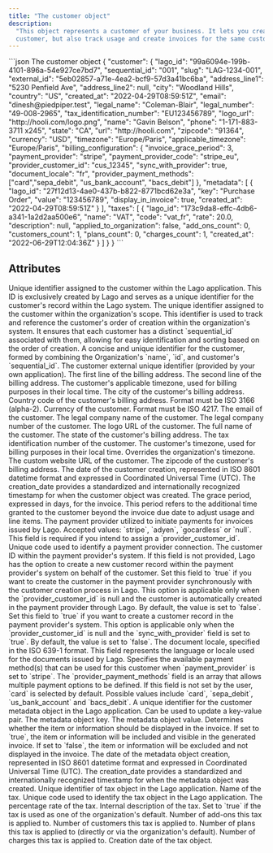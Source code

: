 ```yaml
---
title: "The customer object"
description:
  "This object represents a customer of your business. It lets you create or update a
  customer, but also track usage and create invoices for the same customer."
---
```


<RequestExample>
```json The customer object
{
  "customer": {
    "lago_id": "99a6094e-199b-4101-896a-54e927ce7bd7",
    "sequential_id": "001",
    "slug": "LAG-1234-001",
    "external_id": "5eb02857-a71e-4ea2-bcf9-57d3a41bc6ba",
    "address_line1": "5230 Penfield Ave",
    "address_line2": null,
    "city": "Woodland Hills",
    "country": "US",
    "created_at": "2022-04-29T08:59:51Z",
    "email": "dinesh@piedpiper.test",
    "legal_name": "Coleman-Blair",
    "legal_number": "49-008-2965",
    "tax_identification_number": "EU123456789",
    "logo_url": "http://hooli.com/logo.png",
    "name": "Gavin Belson",
    "phone": "1-171-883-3711 x245",
    "state": "CA",
    "url": "http://hooli.com",
    "zipcode": "91364",
    "currency": "USD",
    "timezone": "Europe/Paris",
    "applicable_timezone": "Europe/Paris",
    "billing_configuration": {
      "invoice_grace_period": 3,
      "payment_provider": "stripe",
      "payment_provider_code": "stripe_eu",
      "provider_customer_id": "cus_12345",
      "sync_with_provider": true,
      "document_locale": "fr",
      "provider_payment_methods": ["card","sepa_debit", "us_bank_account", "bacs_debit"]
    },
    "metadata": [
      {
        "lago_id": "27f12d13-4ae0-437b-b822-8771bcd62e3a",
        "key": "Purchase Order",
        "value": "123456789",
        "display_in_invoice": true,
        "created_at": "2022-04-29T08:59:51Z"
      }
    ],
    "taxes": [
      {
        "lago_id": "173c9da8-effc-4db6-a341-1a2d2aa500e6",
        "name": "VAT",
        "code": "vat_fr",
        "rate": 20.0,
        "description": null,
        "applied_to_organization": false,
        "add_ons_count": 0,
        "customers_count": 1,
        "plans_count": 0,
        "charges_count": 1,
        "created_at": "2022-06-29T12:04:36Z"
      }
    ]
  }
}
```
</RequestExample>

## Attributes

<ResponseField name="customer" type="object">
  <Expandable title="object" defaultOpen="true">
    <ResponseField name="lago_id" type="string" required>
      Unique identifier assigned to the customer within the Lago application.
      This ID is exclusively created by Lago and serves as a unique identifier
      for the customer's record within the Lago system.
    </ResponseField>
    <ResponseField name="sequential_id" type="integer" required>
      The unique identifier assigned to the customer within the organization's
      scope. This identifier is used to track and reference the customer's order
      of creation within the organization's system. It ensures that each
      customer has a distinct `sequential_id` associated with them, allowing
      for easy identification and sorting based on the order of creation.
    </ResponseField>
    <ResponseField name="slug" type="string" required>
      A concise and unique identifier for the customer, formed by combining the
      Organization's `name`, `id`, and customer's `sequential_id`.
    </ResponseField>
    <ResponseField name="external_id" type="string">
      The customer external unique identifier (provided by your own
      application).
    </ResponseField>
    <ResponseField name="address_line1" type="string">
      The first line of the billing address.
    </ResponseField>
    <ResponseField name="address_line2" type="string">
      The second line of the billing address.
    </ResponseField>
    <ResponseField name="applicable_timezone" type="string" required>
      The customer's applicable timezone, used for billing purposes in their
      local time.
    </ResponseField>
    <ResponseField name="city" type="string">
      The city of the customer's billing address.
    </ResponseField>
    <ResponseField name="country" type="string">
      Country code of the customer's billing address. Format must be ISO 3166
      (alpha-2).
    </ResponseField>
    <ResponseField name="currency" type="string">
      Currency of the customer. Format must be ISO 4217.
    </ResponseField>
    <ResponseField name="email" type="string">
      The email of the customer.
    </ResponseField>
    <ResponseField name="legal_name" type="string">
      The legal company name of the customer.
    </ResponseField>
    <ResponseField name="legal_number" type="string">
      The legal company number of the customer.
    </ResponseField>
    <ResponseField name="logo_url" type="string">
      The logo URL of the customer.
    </ResponseField>
    <ResponseField name="name" type="string">
      The full name of the customer.
    </ResponseField>
    <ResponseField name="state" type="string">
      The state of the customer's billing address.
    </ResponseField>
    <ResponseField name="tax_identification_number" type="string">
      The tax identification number of the customer.
    </ResponseField>
    <ResponseField name="timezone" type="string">
      The customer's timezone, used for billing purposes in their local time.
      Overrides the organization's timezone.
    </ResponseField>
    <ResponseField name="url" type="string">
      The custom website URL of the customer.
    </ResponseField>
    <ResponseField name="zipcode" type="string">
      The zipcode of the customer's billing address.
    </ResponseField>
    <ResponseField name="created_at" type="string" required>
      The date of the customer creation, represented in ISO 8601 datetime format
      and expressed in Coordinated Universal Time (UTC). The creation_date
      provides a standardized and internationally recognized timestamp for when
      the customer object was created.
    </ResponseField>
    <ResponseField name="billing_configuration" type="object">
      <Expandable title="object">
        <ResponseField name="invoice_grace_period" type="integer">
          The grace period, expressed in days, for the invoice. This period
          refers to the additional time granted to the customer beyond the
          invoice due date to adjust usage and line items.
        </ResponseField>
        <ResponseField name="payment_provider" type="string">
          The payment provider utilized to initiate payments for invoices issued
          by Lago. Accepted values: `stripe`, `adyen`, `gocardless` or `null`.
          This field is required if you intend to assign a
          `provider_customer_id`.
        </ResponseField>
        <ResponseField name="payment_provider_code" type="string">
          Unique code used to identify a payment provider connection.
        </ResponseField>
        <ResponseField name="provider_customer_id" type="string">
          The customer ID within the payment provider's system. If this field is
          not provided, Lago has the option to create a new customer record
          within the payment provider's system on behalf of the customer.
        </ResponseField>
        <ResponseField name="sync" type="boolean">
          Set this field to `true` if you want to create the customer in the
          payment provider synchronously with the customer creation process in
          Lago. This option is applicable only when the `provider_customer_id`
          is null and the customer is automatically created in the payment
          provider through Lago. By default, the value is set to `false`.
        </ResponseField>
        <ResponseField name="sync_with_provider" type="boolean">
          Set this field to `true` if you want to create a customer record in
          the payment provider's system. This option is applicable only when the
          `provider_customer_id` is null and the `sync_with_provider` field is
          set to `true`. By default, the value is set to `false`.
        </ResponseField>
        <ResponseField name="document_locale" type="string">
          The document locale, specified in the ISO 639-1 format. This field
          represents the language or locale used for the documents issued by
          Lago.
        </ResponseField>
        <ResponseField name="provider_payment_methods" type="array">
          Specifies the available payment method(s) that can be used for this customer when `payment_provider` is set to `stripe`. 
          The `provider_payment_methods` field is an array that allows multiple payment options to be defined. If this field is not set by the user, `card` is selected by default.
          Possible values include `card`, `sepa_debit`, `us_bank_account` and `bacs_debit`.
        </ResponseField>
      </Expandable>
    </ResponseField>
    <ResponseField name="metadata" type="array">
      <Expandable title="array">
        <ResponseField name="lago_id" type="string" required>
          A unique identifier for the customer metadata object in the Lago
          application. Can be used to update a key-value pair.
        </ResponseField>
        <ResponseField name="key" type="string" required>
          The metadata object key.
        </ResponseField>
        <ResponseField name="value" type="string" required>
          The metadata object value.
        </ResponseField>
        <ResponseField name="display_in_invoice" type="boolean" required>
          Determines whether the item or information should be displayed in the
          invoice. If set to `true`, the item or information will be included
          and visible in the generated invoice. If set to `false`, the item or
          information will be excluded and not displayed in the invoice.
        </ResponseField>
        <ResponseField name="created_at" type="string" required>
          The date of the metadata object creation, represented in ISO 8601
          datetime format and expressed in Coordinated Universal Time (UTC). The
          creation_date provides a standardized and internationally recognized
          timestamp for when the metadata object was created.
        </ResponseField>
      </Expandable>
    </ResponseField>
    <ResponseField name="taxes" type="array">
      <Expandable title="array">
        <ResponseField name="lago_id" type="string" required>
          Unique identifier of tax object in the Lago application.
        </ResponseField>
        <ResponseField name="name" type="string" required>
          Name of the tax.
        </ResponseField>
        <ResponseField name="code" type="string" required>
          Unique code used to identify the tax object in the Lago application.
        </ResponseField>
        <ResponseField name="rate" type="float" required>
          The percentage rate of the tax.
        </ResponseField>
        <ResponseField name="description" type="string | null">
          Internal description of the tax.
        </ResponseField>
        <ResponseField name="applied_to_organization" type="boolean" required>
          Set to `true` if the tax is used as one of the organization's default. 
        </ResponseField>
        <ResponseField name="add_ons_count" type="integer" required>
          Number of add-ons this tax is applied to.
        </ResponseField>
        <ResponseField name="customers_count" type="integer" required>
          Number of customers this tax is applied to.
        </ResponseField>
        <ResponseField name="plans_count" type="integer" required>
          Number of plans this tax is applied to (directly or via the organization's default).
        </ResponseField>
        <ResponseField name="charges_count" type="integer" required>
          Number of charges this tax is applied to.
        </ResponseField>
        <ResponseField name="created_at" type="string" required>
          Creation date of the tax object.
        </ResponseField>
      </Expandable>
    </ResponseField>
  </Expandable>
</ResponseField>
